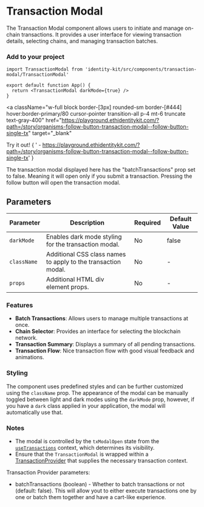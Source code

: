 
# Transaction Modal

The Transaction Modal component allows users to initiate and manage on-chain transactions. It provides a user interface for viewing transaction details, selecting chains, and managing transaction batches.

### Add to your project

```tsx copy
import TransactionModal from 'identity-kit/src/components/transaction-modal/TransactionModal'

export default function App() {
  return <TransactionModal darkMode={true} />
}
```

<a
  className="w-full block border-[3px] rounded-sm border-[#444] hover:border-primary/80 cursor-pointer transition-all p-4 mt-6 truncate text-gray-400"
  href="https://playground.ethidentitykit.com/?path=/story/organisms-follow-button-transaction-modal--follow-button-single-tx"
  target="_blank"
>
  <span className="text-primary">Try it out!</span>
  <span className="text-gray-400">
    {
      ' - https://playground.ethidentitykit.com/?path=/story/organisms-follow-button-transaction-modal--follow-button-single-tx'
    }
  </span>
</a>

<div className="w-full bg-[#222] border-[3px] rounded-sm border-[#444] p-8 mt-8 flex flex-col gap-6 justify-center items-center">
  <ConnectWalletButton />
  <div className="text-sm text-gray-400 text-center mb-4">
    The transaction modal displayed here has the &quot;batchTransactions&quot; prop set to false. Meaning it will open
    only if you submit a transaction. Pressing the follow button will open the transaction modal.
  </div>
  <FollowButton lookupAddress="0xd8da6bf26964af9d7eed9e03e53415d37aa96045" />
</div>

## Parameters

| Parameter   | Description                                                   | Required | Default Value |
| ----------- | ------------------------------------------------------------- | -------- | ------------- |
| `darkMode`  | Enables dark mode styling for the transaction modal.          | No       | false         |
| `className` | Additional CSS class names to apply to the transaction modal. | No       | -             |
| `props`     | Additional HTML div element props.                            | No       | -             |

### Features

- **Batch Transactions**: Allows users to manage multiple transactions at once.
- **Chain Selector**: Provides an interface for selecting the blockchain network.
- **Transaction Summary**: Displays a summary of all pending transactions.
- **Transaction Flow**: Nice transaction flow with good visual feedback and animations.

### Styling

The component uses predefined styles and can be further customized using the `className` prop. The appearance of the modal can be manually toggled between light and dark modes using the `darkMode` prop, however, if you have a `dark` class applied in your application, the modal will automatically use that.

### Notes

- The modal is controlled by the `txModalOpen` state from the [`useTransactions`](https://ethidentitykit.com/docs/hooks/useTransactions) context, which determines its visibility.
- Ensure that the `TransactionModal` is wrapped within a [TransactionProvider](https://ethidentitykit.com/docs/components/transaction-provider) that supplies the necessary transaction context.

Transaction Provider parameters:

- batchTransactions (boolean) - Whether to batch transactions or not (default: false). This will allow yout to either execute transactions one by one or batch them together and have a cart-like experience.
